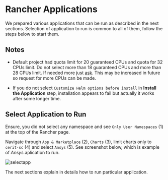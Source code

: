 # Rancher Applications

We prepared various applications that can be run as described in the next sections. Selection of application to run is common to all of them, follow the steps below to start them.

## Notes

* Default project had quota limit for 20 guaranteed CPUs and quota for 32 CPUs limit. Do not select more than 18 guaranteed CPUs and more than 28 CPUs limit. If needed more just [ask](mailto:k8s@ics.muni.cz). This may be increased in future so request for more CPUs can be made. 

* If you do not select `Customize Helm options before install` in **Install the Application** step, installation appears to fail but actually it works after some longer time.

## Select Application to Run

Ensure, you did not select any namespace and see `Only User Namespaces` (1) at the top of the Rancher page.

Navigate through `App & Marketplace` (2), `Charts` (3), limit charts only to `cerit-sc` (4) and select `Ansys` (5). See screenshot below, which is example of *Ansys* aplication to run.

![selectapp](/img/ceritsc/apps/ansys/selectapp.png)

The next sections explain in details how to run particular application.
